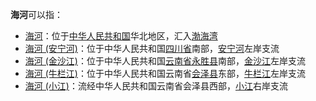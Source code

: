 '''海河'''可以指：
* [[海河|海河]]：位于[[中华人民共和国|中华人民共和国]]华北地区，汇入[[渤海湾|渤海湾]]
* [[海河_(安宁河)|海河 (安宁河)]]：位于中华人民共和国[[四川省|四川省]]南部，[[安宁河|安宁河]]左岸支流
* [[海河_(金沙江)|海河 (金沙江)]]：位于中华人民共和国[[云南省|云南省]][[永胜县|永胜县]]南部，[[金沙江|金沙江]]左岸支流
* [[海河_(牛栏江)|海河 (牛栏江)]]：位于中华人民共和国云南省[[会泽县|会泽县]]东部，[[牛栏江|牛栏江]]左岸支流
* [[海河_(小江)|海河 (小江)]]：流经中华人民共和国云南省会泽县西部，[[小江_(金沙江)|小江]]右岸支流

{{disambig|H|Cat=二字中国地名消歧义}}
